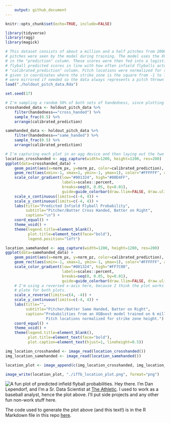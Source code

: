 ```yaml
---
    output: github_document
---
```

    
```r
knitr::opts_chunk$set(echo=TRUE, include=FALSE)

library(tidyverse)
library(ragg)
library(magick)

# This dataset consists of about a million and a half pitches from 2008-2017, as captured by PITCHf/x. None of these
# pitches were seen by the model during training. The model uses the XGBoost algorithm, and the XGBoost raw scores are
# in the "prediction" column. These scores were then fed into a logistic regression scaling model to bring the infield
# flyball predicted scores in line with how often infield flyballs actually occur. This score is in the
# "calibrated_prediction" column. Pitch locations were normalized for strike zone dimensions so all pitch locations are
# given in coordinates where the strike zone is the square from -1 to 1 in both axes. Additionally, all pitch locations
# were mirrored if needed so the data always represents a pitch thrown from a right-handed pitcher.
load("./holdout_pitch_data.Rda")
```

```r
set.seed(17)

# I'm sampling a random 50% of both sets of handedness, since plotting 600K+ points per plot just gets a little messy.
crosshanded_data <- holdout_pitch_data %>%
    filter(handedness=="cross_handed") %>%
    sample_frac(0.5) %>%
    arrange(calibrated_prediction)

samehanded_data <- holdout_pitch_data %>%
    filter(handedness=="same_handed") %>%
    sample_frac(0.5) %>%
    arrange(calibrated_prediction)

# I'm capturing each plot in an agg device and then laying out the two plots using magick.
location_crosshanded <- agg_capture(width=1200, height=1200, res=200)
ggplot(data=crosshanded_data) +
    geom_point(aes(x=norm_px, y=norm_pz, color=calibrated_prediction), alpha=0.2, pch=16) +
    geom_rect(aes(xmin=-1, xmax=1, ymin=-1, ymax=1), color="#FFFFFF", alpha=0, size=2) +
    scale_color_gradient(low="#001324", high="#00D4FF",
                         labels=scales::percent,
                         breaks=seq(0, 0.05, by=0.01),
                         guide=guide_colorbar(draw.llim=FALSE, draw.ulim=FALSE, label.position="left")) +
    scale_x_continuous(limits=c(-4, 4)) +
    scale_y_continuous(limits=c(-4, 4)) +
    labs(title="Predicted Infield Flyball Probability",
         subtitle="Pitcher/Batter Cross Handed, Batter on Right",
         caption="\n") +
    coord_equal() +
    theme_void() +
    theme(legend.title=element_blank(),
          plot.title=element_text(face="bold"),
          legend.position="left")

location_samehanded <- agg_capture(width=1200, height=1200, res=200)
ggplot(data=samehanded_data) +
    geom_point(aes(x=norm_px, y=norm_pz, color=calibrated_prediction), alpha=0.2, pch=16) +
    geom_rect(aes(xmin=-1, xmax=1, ymin=-1, ymax=1), color="#FFFFFF", alpha=0, size=2) +
    scale_color_gradient(low="#001324", high="#FF7C00",
                         labels=scales::percent,
                         breaks=seq(0, 0.05, by=0.01),
                         guide=guide_colorbar(draw.llim=FALSE, draw.ulim=FALSE)) +
    # I'm using a reversed x-axis here, because I think the plot works better if the batter is on the same side of the
    # plate for both plots.
    scale_x_reverse(limits=c(4, -4)) +
    scale_y_continuous(limits=c(-4, 4)) +
    labs(title="",
         subtitle="Pitcher/Batter Same Handed, Batter on Right",
         caption="Probabilities from an XGBoost model trained on 6 million pitches across 10 years of PITCHf/x data.\n
                  Pitch locations normalized for strike zone height.") +
    coord_equal() +
    theme_void() +
    theme(legend.title=element_blank(),
          plot.title=element_text(face="bold"),
          plot.caption=element_text(hjust=1, lineheight=0.5))

img_location_crosshanded <- image_read(location_crosshanded())
img_location_samehanded <- image_read(location_samehanded())

location_plot <- image_append(c(img_location_crosshanded, img_location_samehanded))

image_write(location_plot, "./iffb_location_plot.png", format="png")
```

![A fun plot of predicted infield flyball probabilities.](https://github.com/dlependorf/dlependorf/blob/master/iffb_location_plot.png?raw=true)
Hey there. I'm Dan Lependorf, and I'm a Sr. Data Scientist at [The Athletic](https://theathletic.com/). I used to work as a baseball analyst, hence the plot above. I'll put side projects and any other fun non-work stuff here.

The code used to generate the plot above (and this text!) is in the R Markdown file in this repo [here](https://github.com/dlependorf/dlependorf/blob/master/README.Rmd).
